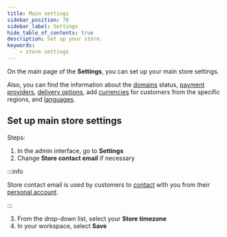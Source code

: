 ```yaml
---
title: Main settings
sidebar_position: 70
sidebar_label: Settings
hide_table_of_contents: true
description: Set up your store.
keywords:
    - store settings
---
```



On the main page of the **Settings**, you can set up your main store settings.

Also, you can find the information about the [domains](domains.mdx) status, [payment providers](payments/payments.mdx), [delivery options](delivery-options.mdx), add [currencies](currencies.mdx) for customers from the specific regions, and [languages](languages/languages.mdx).

## Set up main store settings

Steps:

1. In the admin interface, go to **Settings**
2. Change **Store contact email** if necessary

:::info

Store contact email is used by customers to [contact](../customers/personal-account.mdx#contact-support) with you from their [personal account](../customers/personal-account.mdx).

:::

<!-- 3. Select radio button to choose measurement system: *Metric* or *Imperial* -->
<!-- 4. Select radio button to choose who can place orders: *All users* or *Only registered users* -->
<!-- 
:::caution

If you select *Only registered users* you will probably lose those potential customers who might have become your clients, but they do not want or do not have time to register in your store. 

:::
-->
3. From the drop-down list, select your **Store timezone** 
4. In your workspace, select **Save**

<!-- ## Set up website publishing status -->
<!-- 
Your website may have one of statuses:
- *Published*. Your website is available for everyone on the Internet. It is a default status
- *Published with password*. Only those who know the password are able to access your website.

Steps:
1. In the admin interface, go to **Store settings**
2. Select the website status
3. From the drop-down list, select another status:

- If you choose *Published* status, select **Publish**
- If you choose *Published with password* status, fill in **Password** field and then select **Save** 
-->